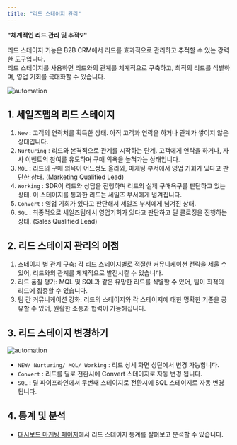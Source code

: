 ```yaml
---
title: "리드 스테이지 관리"
---
```


**"체계적인 리드 관리 및 추적💡"** <br/>

리드 스테이지 기능은 B2B CRM에서 리드를 효과적으로 관리하고 추적할 수 있는 강력한 도구입니다.<br/>
리드 스테이지를 사용하면 리드와의 관계를 체계적으로 구축하고, 최적의 리드를 식별하며, 영업 기회를 극대화할 수 있습니다.

![automation](/images/feature/lead/stage/feature:1.webp)
## 1. 세일즈맵의 리드 스테이지
1. <code>New</code> : 고객의 연락처를 획득한 상태. 아직 고객과 연락을 하거나 관계가 쌓이지 않은 상태입니다.
2. <code>Nurturing</code> : 리드와 본격적으로 관계를 시작하는 단계. 고객에게 연락을 하거나, 자사 이벤트의 참여를 유도하며 구매 의욕을 높혀가는 상태입니다.
3. <code>MQL</code> : 리드의 구매 의욕이 어느정도 올라와, 마케팅 부서에서 영업 기회가 있다고 판단한 상태. (Marketing Qualified Lead)
4. <code>Working</code> : SDR이 리드와 상담을 진행하며 리드의 실제 구매욕구를 판단하고 있는 상태. 이 스테이지를 통과한 리드는 세일즈 부서에게 넘겨집니다.
5. <code>Convert</code> : 영업 기회가 있다고 판단해서 세일즈 부서에게 넘겨진 상태.
6. <code>SQL</code> : 최종적으로 세일즈팀에서 영업기회가 있다고 판단하고 딜 클로징을 진행하는 상태. (Sales Qualified Lead)

## 2. 리드 스테이지 관리의 이점
1. 스테이지 별 관계 구축: 각 리드 스테이지별로 적절한 커뮤니케이션 전략을 세울 수 있어, 리드와의 관계를 체계적으로 발전시킬 수 있습니다.
2. 리드 품질 평가: MQL 및 SQL과 같은 유망한 리드를 식별할 수 있어, 팀이 최적의 리드에 집중할 수 있습니다.
3. 팀 간 커뮤니케이션 강화: 리드의 스테이지와 각 스테이지에 대한 명확한 기준을 공유할 수 있어, 원활한 소통과 협력이 가능해집니다.

## 3. 리드 스테이지 변경하기
![automation](/images/feature/lead/stage/feature:0.webp)
- <code>NEW/ Nurturing/ MQL/ Working</code> : 리드 상세 화면 상단에서 변경 가능합니다.
- <code>Convert</code> : 리드를 딜로 전환시에 Convert 스테이지로 자동 변경 됩니다.
- <code>SQL</code> : 딜 파이프라인에서 두번째 스테이지로 전환시에 SQL 스테이지로 자동 변경 됩니다.

## 4. 통계 및 분석
- [대시보드 마케팅 페이지](/feature/dashboard/marketing)에서 리드 스테이지 통계를 살펴보고 분석할 수 있습니다.